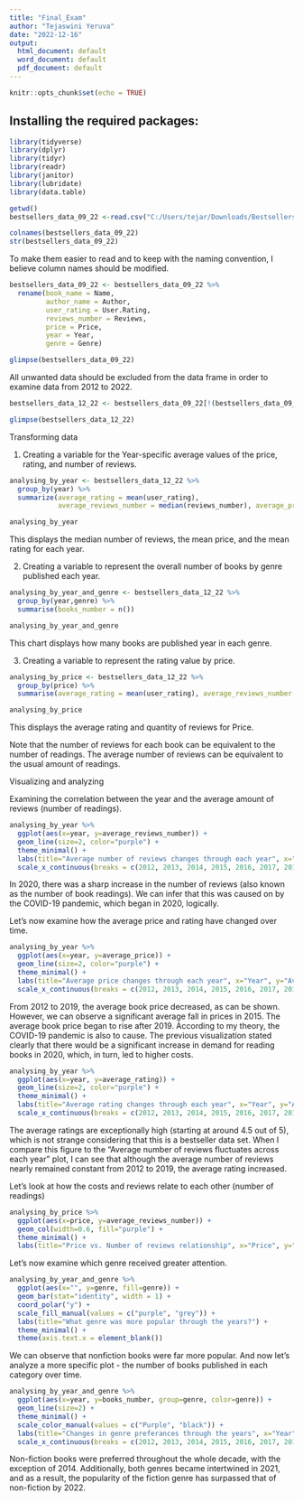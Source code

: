 ---
title: "Final_Exam"
author: "Tejaswini Yeruva"
date: "2022-12-16"
output:
  html_document: default
  word_document: default
  pdf_document: default
---

```{r setup, include=FALSE}
knitr::opts_chunk$set(echo = TRUE)
```

## Installing the required packages:

```{r}
library(tidyverse)
library(dplyr)
library(tidyr)
library(readr)
library(janitor)
library(lubridate)
library(data.table)

```

```{r}
getwd()
bestsellers_data_09_22 <-read.csv("C:/Users/tejar/Downloads/Bestsellers.csv")

colnames(bestsellers_data_09_22)
str(bestsellers_data_09_22)

```

To make them easier to read and to keep with the naming convention, I believe column names should be modified.

```{r}
bestsellers_data_09_22 <- bestsellers_data_09_22 %>%
  rename(book_name = Name,
         author_name = Author,
         user_rating = User.Rating,
         reviews_number = Reviews,
         price = Price,
         year = Year,
         genre = Genre)

glimpse(bestsellers_data_09_22)

```

All unwanted data should be excluded from the data frame in order to examine data from 2012 to 2022.

```{r}
bestsellers_data_12_22 <- bestsellers_data_09_22[!(bestsellers_data_09_22$year < 2012),]

glimpse(bestsellers_data_12_22)
```

Transforming data

1. Creating a variable for the Year-specific average values of the price, rating, and number of reviews.

```{r}
analysing_by_year <- bestsellers_data_12_22 %>%
  group_by(year) %>%
  summarize(average_rating = mean(user_rating),
            average_reviews_number = median(reviews_number), average_price = mean(price))

analysing_by_year

```

This displays the median number of reviews, the mean price, and the mean rating for each year.


2. Creating a variable to represent the overall number of books by genre published each year.

```{r}
analysing_by_year_and_genre <- bestsellers_data_12_22 %>%
  group_by(year,genre) %>%
  summarise(books_number = n())

analysing_by_year_and_genre

```

This chart displays how many books are published year in each genre.

3. Creating a variable to represent the rating value by price.

```{r}
analysing_by_price <- bestsellers_data_12_22 %>%
  group_by(price) %>%
  summarise(average_rating = mean(user_rating), average_reviews_number = median(reviews_number))

analysing_by_price

```

This displays the average rating and quantity of reviews for Price.

Note that the number of reviews for each book can be equivalent to the number of readings. The average number of reviews can be equivalent to the usual amount of readings.

Visualizing and analyzing

Examining the correlation between the year and the average amount of reviews (number of readings).

```{r}
analysing_by_year %>%
  ggplot(aes(x=year, y=average_reviews_number)) +
  geom_line(size=2, color="purple") +
  theme_minimal() +
  labs(title="Average number of reviews changes through each year", x="Year", y="Average number of reviews") +
  scale_x_continuous(breaks = c(2012, 2013, 2014, 2015, 2016, 2017, 2018, 2019, 2020, 2021, 2022))

```

In 2020, there was a sharp increase in the number of reviews (also known as the number of book readings). We can infer that this was caused on by the COVID-19 pandemic, which began in 2020, logically.


Let's now examine how the average price and rating have changed over time.

```{r}
analysing_by_year %>%
  ggplot(aes(x=year, y=average_price)) + 
  geom_line(size=2, color="purple") +
  theme_minimal() +
  labs(title="Average price changes through each year", x="Year", y="Average price") +
  scale_x_continuous(breaks = c(2012, 2013, 2014, 2015, 2016, 2017, 2018, 2019, 2020, 2021, 2022))

```

From 2012 to 2019, the average book price decreased, as can be shown. However, we can observe a significant average fall in prices in 2015. The average book price began to rise after 2019. According to my theory, the COVID-19 pandemic is also to cause. The previous visualization stated clearly that there would be a significant increase in demand for reading books in 2020, which, in turn, led to higher costs.

```{r}
analysing_by_year %>%
  ggplot(aes(x=year, y=average_rating)) +
  geom_line(size=2, color="purple") +
  theme_minimal() +
  labs(title="Average rating changes through each year", x="Year", y="Average ratings") +
  scale_x_continuous(breaks = c(2012, 2013, 2014, 2015, 2016, 2017, 2018, 2019, 2020, 2021, 2022))

```

The average ratings are exceptionally high (starting at around 4.5 out of 5), which is not strange considering that this is a bestseller data set. When I compare this figure to the "Average number of reviews fluctuates across each year" plot, I can see that although the average number of reviews nearly remained constant from 2012 to 2019, the average rating increased.

Let's look at how the costs and reviews relate to each other (number of readings)

```{r}
analysing_by_price %>%
  ggplot(aes(x=price, y=average_reviews_number)) +
  geom_col(width=0.6, fill="purple") +
  theme_minimal() +
  labs(title="Price vs. Number of reviews relationship", x="Price", y="Average number of reviews")

```

Let's now examine which genre received greater attention.

```{r}
analysing_by_year_and_genre %>%
  ggplot(aes(x="", y=genre, fill=genre)) +
  geom_bar(stat="identity", width = 1) +
  coord_polar("y") + 
  scale_fill_manual(values = c("purple", "grey")) +
  labs(title="What genre was more popular through the years?") +
  theme_minimal() +
  theme(axis.text.x = element_blank())

```

We can observe that nonfiction books were far more popular. And now let's analyze a more specific plot - the number of books published in each category over time.

```{r}
analysing_by_year_and_genre %>%
  ggplot(aes(x=year, y=books_number, group=genre, color=genre)) +
  geom_line(size=2) +
  theme_minimal() +
  scale_color_manual(values = c("Purple", "black")) + 
  labs(title="Changes in genre preferances through the years", x="Year", y="Number of books") +
  scale_x_continuous(breaks = c(2012, 2013, 2014, 2015, 2016, 2017, 2018, 2019, 2020, 2021, 2022))

```

Non-fiction books were preferred throughout the whole decade, with the exception of 2014. Additionally, both genres became intertwined in 2021, and as a result, the popularity of the fiction genre has surpassed that of non-fiction by 2022.
